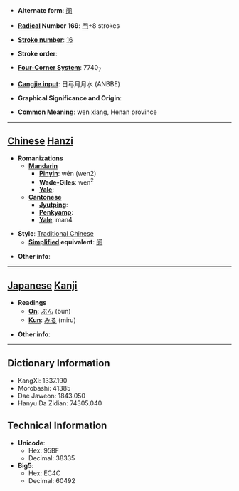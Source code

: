 * '''Alternate form''': [[阌]]

* '''[[Wiktionary:Chinese radical index| Radical]] Number 169''': [[Wiktionary:Chinese radical index 門|門]]+8 strokes

* '''[[Wiktionary:Chinese total strokes index|Stroke number]]''': [[Wiktionary:Chinese total strokes index 16|16]]

* '''Stroke order''': 

* '''[[Wiktionary:Chinese four corner index|Four-Corner System]]''': 7740<sub>7</sub>

* '''[[Wiktionary:Chinese Cangjie index|Cangjie input]]''': 日弓月月水 (ANBBE)

* '''Graphical Significance and Origin''': 

* '''Common Meaning''': wen xiang, Henan province

----

== [[Chinese]] [[Hanzi]] ==

* '''Romanizations'''
** '''[[Mandarin]]'''
*** '''[[Pinyin]]''': wén (wen2)
*** '''[[Wade-Giles]]''': wen<sup>2</sup>
*** '''[[Yale]]''': 
** '''[[Cantonese]]'''
*** '''[[Jyutping]]''':
*** '''[[Penkyamp]]''': 
*** '''[[Yale]]''': man4

* '''Style''': [[Traditional Chinese]] 
** '''[[Simplified Chinese|Simplified]] equivalent''': [[阌]]

* '''Other info''': 

----

== [[Japanese]] [[Kanji]] ==

* '''Readings'''
** '''[[On]]''': [[ぶん]] (bun)
** '''[[Kun]]''': [[みる]] (miru)

* '''Other info''':  

----

== Dictionary Information ==

* KangXi: 1337.190
* Morobashi: 41385
* Dae Jaweon: 1843.050
* Hanyu Da Zidian: 74305.040

== Technical Information ==

* '''Unicode''':
** Hex: 95BF
** Decimal: 38335
* '''Big5''':
** Hex: EC4C
** Decimal: 60492